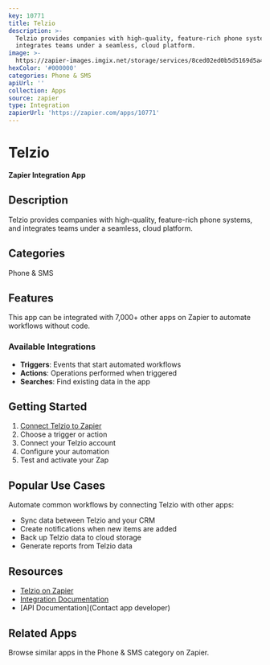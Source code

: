```yaml
---
key: 10771
title: Telzio
description: >-
  Telzio provides companies with high-quality, feature-rich phone systems, and
  integrates teams under a seamless, cloud platform.
image: >-
  https://zapier-images.imgix.net/storage/services/8ced02ed0b5d5169d5a44283f06f67f2.png?auto=format%2Ccompress&ixlib=python-3.0.0&q=50
hexColor: '#000000'
categories: Phone & SMS
apiUrl: ''
collection: Apps
source: zapier
type: Integration
zapierUrl: 'https://zapier.com/apps/10771'
---
```

# Telzio

**Zapier Integration App**

## Description

Telzio provides companies with high-quality, feature-rich phone systems, and integrates teams under a seamless, cloud platform.

## Categories

Phone & SMS

## Features

This app can be integrated with 7,000+ other apps on Zapier to automate workflows without code.

### Available Integrations

- **Triggers**: Events that start automated workflows
- **Actions**: Operations performed when triggered
- **Searches**: Find existing data in the app

## Getting Started

1. [Connect Telzio to Zapier](https://zapier.com/apps/10771)
2. Choose a trigger or action
3. Connect your Telzio account
4. Configure your automation
5. Test and activate your Zap

## Popular Use Cases

Automate common workflows by connecting Telzio with other apps:

- Sync data between Telzio and your CRM
- Create notifications when new items are added
- Back up Telzio data to cloud storage
- Generate reports from Telzio data

## Resources

- [Telzio on Zapier](https://zapier.com/apps/10771)
- [Integration Documentation](https://zapier.com/apps/10771/integrations)
- [API Documentation](Contact app developer)

## Related Apps

Browse similar apps in the Phone & SMS category on Zapier.
